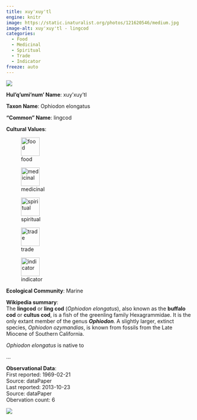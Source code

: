 ```yaml
---
title: xuy'xuy'tl
engine: knitr
image: https://static.inaturalist.org/photos/121620546/medium.jpg
image-alt: xuy'xuy'tl - lingcod
categories:
  - Food
  - Medicinal
  - Spiritual
  - Trade
  - Indicator
freeze: auto
---
```

![](https://static.inaturalist.org/photos/121620546/medium.jpg){fig-alt="xuy'xuy'tl - lingcod"}

**Hul'q'umi'num' Name**: xuy'xuy'tl



**Taxon Name**: Ophiodon elongatus

**"Common" Name**: lingcod

**Cultural Values**:  

::: {layout-nrow=1 style="width:60%"}
![food](/files/food.svg){width=50px}

![medicinal](/files/medicinal.svg){width=50px}

![spiritual](/files/spiritual.svg){width=50px}

![trade](/files/trade.svg){width=50px}

![indicator](/files/indicator.svg){width=50px}
:::

**Ecological Community**: Marine

**Wikipedia summary**:  
The <b>lingcod</b> or <b>ling cod</b> (<i>Ophiodon  elongatus</i>), also known as the <b>buffalo cod</b> or <b>cultus cod</b>, is a fish of the greenling family Hexagrammidae. It is the only extant member of the genus <i><b>Ophiodon</b></i>. A slightly larger, extinct species, <i>Ophiodon ozymandias</i>, is known from fossils from the Late Miocene of Southern California.</p><p><i>Ophiodon  elongatus</i> is native to</p>...

**Observational Data**:   
First reported: 1969-02-21  
Source: dataPaper  
Last reported: 2013-10-23  
Source: dataPaper  
Obervation count: 6

![](community_dist.png)
